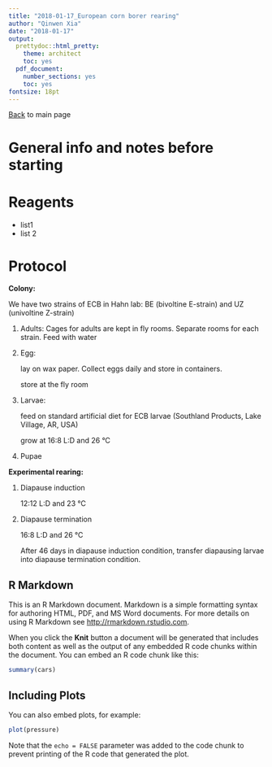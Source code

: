 ```yaml
---
title: "2018-01-17_European corn borer rearing"
author: "Qinwen Xia"
date: "2018-01-17"
output:
  prettydoc::html_pretty:
    theme: architect
    toc: yes
  pdf_document:
    number_sections: yes
    toc: yes
fontsize: 18pt
---
```


[Back](https://adnguyen.github.io/Hahn_lab_protocols/) to main page

# General info and notes before starting 

# Reagents 

* list1
* list 2


# Protocol



**Colony:**

We have two strains of ECB in Hahn lab: BE (bivoltine E-strain) and UZ (univoltine Z-strain)

1)	Adults: Cages for adults are kept in fly rooms. Separate rooms for each strain. 
              Feed with water 
              
2)	Egg: 

    lay on wax paper. Collect eggs daily and store in containers. 
    
    store at the fly room

3)	Larvae: 

    feed on standard artificial diet for ECB larvae (Southland Products, Lake Village, AR, USA)
    
    grow at 16:8 L:D and 26 °C 

4)	Pupae 
 
**Experimental rearing:**

1)	Diapause induction

    12:12 L:D and 23 °C 

2)	Diapause termination

    16:8 L:D and 26 °C 

    After 46 days in diapause induction condition, transfer diapausing larvae into diapause termination      condition. 


## R Markdown

This is an R Markdown document. Markdown is a simple formatting syntax for authoring HTML, PDF, and MS Word documents. For more details on using R Markdown see <http://rmarkdown.rstudio.com>.

When you click the **Knit** button a document will be generated that includes both content as well as the output of any embedded R code chunks within the document. You can embed an R code chunk like this:

```r
summary(cars)
```

## Including Plots

You can also embed plots, for example:

```r
plot(pressure)
```

Note that the `echo = FALSE` parameter was added to the code chunk to prevent printing of the R code that generated the plot.

